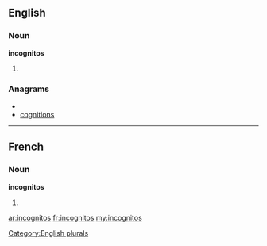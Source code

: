 ==English==

===Noun===
'''incognitos'''

# {{plural of|[[incognito]]}}

===Anagrams===
* {{alphagram|cgiinnoost}}
* [[cognitions#English|cognitions]]

[[Category:English plurals]]

----

==French==

===Noun===
'''incognitos''' {{m}}

# {{plural of|[[incognito]]|lang=fr}}

[[ar:incognitos]]
[[fr:incognitos]]
[[my:incognitos]]